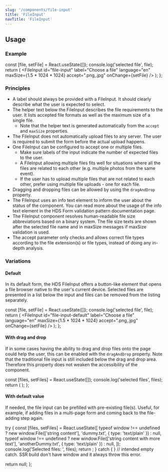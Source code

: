 ```yaml
---
slug: '/components/file-input'
title: 'FileInput'
navTitle: 'FileInput'
---
```




## Usage

### Example

  const [file, setFile] = React.useState([]);
  console.log('selected file', file);
  return (
    <FileInput
      id="file-input"
      label="Choose a file"
      language="en"
      maxSize={1.5 * 1024 * 1024}
      accept=".png,.jpg"
      onChange={setFile}
    />
  );
};

<PlaygroundPreview>
  <FileInputExample />
</PlaygroundPreview>

### Principles

- A label should always be provided with a FileInput. It should clearly describe what the user is expected to select.
- The helper text below the FileInput describes the file requirements to the user. It lists accepted file formats as well as the maximum size of a single file.
  - Note that the helper text is generated automatically from the `accept` and `maxSize` properties.
- The FileInput does not automatically upload files to any server. The user is required to submit the form before the actual upload happens.
- One FileInput can be configured to accept one or multiple files.
  - Make sure labels of the input indicate the number of expected files to the user.
  - A FileInput allowing multiple files fits well for situations where all the files are related to each other (e.g. multiple photos from the same event).
  - If the user has to upload multiple files that are not related to each other, prefer using multiple file uploads - one for each file.
- Dragging and dropping files can be allowed by using the `dragAndDrop` property.
- The FileInput uses an info text element to inform the user about the status of the component. You can read more about the usage of the info text element in the <InternalLink href="/patterns/forms/form-validation#3-info-message">HDS Form validation pattern documentation page</InternalLink>.
- The FileInput component resolves human-readable file size abbreviations based on a binary system. The file size texts are shown after the selected file name and in maxSize messages if maxSize validation is used.
- The accept parameter only checks and allows correct file types according to the file extension(s) or file types, instead of doing any in-depth analysis.

### Variations

#### Default

In its default form, the HDS FileInput offers a button-like element that opens a file browser native to the user's current device. Selected files are presented in a list below the input and files can be removed from the listing separately.

  const [file, setFile] = React.useState([]);
  console.log('selected file', file);
  return (
    <FileInput
      id="file-input-default"
      label="Choose a file"
      language="en"
      maxSize={1.5 * 1024 * 1024}
      accept=".png,.jpg"
      onChange={setFile}
    />
  );
};

<PlaygroundPreview>
  <FileInputDefault />
</PlaygroundPreview>

#### With drag and drop

If in some cases having the ability to drag and drop files onto the page could help the user, this can be enabled with the `dragAndDrop` property. Note that the traditional file input is still included below the drag and drop area. Therefore this property does not weaken the accessibility of the component.

  const [files, setFiles] = React.useState([]);
  console.log('selected files', files);
  return (
    <FileInput
      multiple
      dragAndDrop
      id="file-input-drag-and-drop"
      label="Drag and drop files here"
      language="en"
      accept=".png,.jpg"
      onChange={setFiles}
    />
  );
};

<PlaygroundPreview>
  <FileInputDragAndDrop />
</PlaygroundPreview>

#### With default value

If needed, the file input can be prefilled with pre-existing file(s). Useful, for example, if adding files in a multi-page form and coming back to the file-adding step again.

  try {
    const [files, setFiles] = React.useState([
      typeof window !== undefined ? new window.File(['string content'], 'dummy.txt', { type: 'text/plain' }) : null,
      typeof window !== undefined ? new window.File(['string content with more text'], 'anotherDummy.txt', { type: 'text/plain' }) : null,
    ]);
    console.log('Selected files: ', files);
    return <FileInput multiple id="file-input-default-value" language="en" onChange={setFiles} defaultValue={files} />;
  } catch { } // intended empty catch. SSR build don't have window and it always throw this error.

  return null;
};

<PlaygroundPreview>
  <FileInputDefaultValue />
</PlaygroundPreview>
